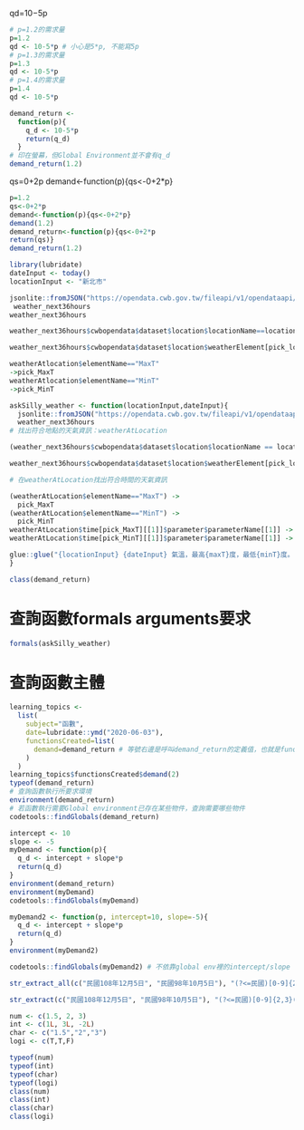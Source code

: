 qd=10−5p
```r
# p=1.2的需求量
p=1.2
qd <- 10-5*p # 小心是5*p, 不能寫5p
# p=1.3的需求量
p=1.3
qd <- 10-5*p
# p=1.4的需求量
p=1.4
qd <- 10-5*p

```
```r
demand_return <- 
  function(p){
    q_d <- 10-5*p
    return(q_d)
  }
# 印在螢幕，但Global Environment並不會有q_d
demand_return(1.2)
```

qs=0+2p
demand<-function(p){qs<-0+2*p}
```r
p=1.2
qs<-0+2*p
demand<-function(p){qs<-0+2*p}
demand(1.2)
demand_return<-function(p){qs<-0+2*p
return(qs)}
demand_return(1.2)
```
```r
library(lubridate)
dateInput <- today()
locationInput <- "新北市"
```
```r
jsonlite::fromJSON("https://opendata.cwb.gov.tw/fileapi/v1/opendataapi/F-C0032-001?Authorization=rdec-key-123-45678-011121314&format=JSON") ->
 weather_next36hours
weather_next36hours
```
```r
weather_next36hours$cwbopendata$dataset$location$locationName==locationInput->pick_location

weather_next36hours$cwbopendata$dataset$location$weatherElement[pick_location][[1]]->wetherAtlocation

weatherAtlocation$elementName=="MaxT" 
->pick_MaxT
weatherAtlocation$elementName=="MinT"
->pick_MinT

```

```r
askSilly_weather <- function(locationInput,dateInput){
  jsonlite::fromJSON("https://opendata.cwb.gov.tw/fileapi/v1/opendataapi/F-C0032-001?Authorization=rdec-key-123-45678-011121314&format=JSON") ->
  weather_next36hours
# 找出符合地點的天氣資訊：weatherAtLocation

(weather_next36hours$cwbopendata$dataset$location$locationName == locationInput) -> pick_location # 可挑出locationInput的「要/不要」向量

weather_next36hours$cwbopendata$dataset$location$weatherElement[pick_location][[1]] -> weatherAtLocation

# 在weatherAtLocation找出符合時間的天氣資訊

(weatherAtLocation$elementName=="MaxT") ->
  pick_MaxT
(weatherAtLocation$elementName=="MinT") ->
  pick_MinT
weatherAtLocation$time[pick_MaxT][[1]]$parameter$parameterName[[1]] -> maxT
weatherAtLocation$time[pick_MinT][[1]]$parameter$parameterName[[1]] -> minT

glue::glue("{locationInput} {dateInput} 氣溫，最高{maxT}度，最低{minT}度。")
}
```
```r
class(demand_return)
```
# 查詢函數formals arguments要求
```r
formals(askSilly_weather)
```
# 查詢函數主體
```r
learning_topics <- 
  list(
    subject="函數",
    date=lubridate::ymd("2020-06-03"),
    functionsCreated=list(
      demand=demand_return # 等號右邊是呼叫demand_return的定義值，也就是function(...){...}值定義本身。
    )
  )
learning_topics$functionsCreated$demand(2)
typeof(demand_return)
# 查詢函數執行所要求環境
environment(demand_return)
# 若函數執行需要Global environment已存在某些物件，查詢需要哪些物件
codetools::findGlobals(demand_return)

```
```r
intercept <- 10
slope <- -5
myDemand <- function(p){
  q_d <- intercept + slope*p
  return(q_d)
}
environment(demand_return)
environment(myDemand)
codetools::findGlobals(myDemand)

```
```r
myDemand2 <- function(p, intercept=10, slope=-5){
  q_d <- intercept + slope*p
  return(q_d)
}
environment(myDemand2)

codetools::findGlobals(myDemand2) # 不依靠global env裡的intercept/slope
```

```r
str_extract_all(c("民國108年12月5日", "民國98年10月5日"), "(?<=民國)[0-9]{2,3}(?=年)")  # 回傳list 

str_extract(c("民國108年12月5日", "民國98年10月5日"), "(?<=民國)[0-9]{2,3}(?=年)")  # 回傳vector 
```
```r
num <- c(1.5, 2, 3)
int <- c(1L, 3L, -2L)
char <- c("1.5","2","3")
logi <- c(T,T,F)

typeof(num)
typeof(int)
typeof(char)
typeof(logi)
class(num)
class(int)
class(char)
class(logi)
```



